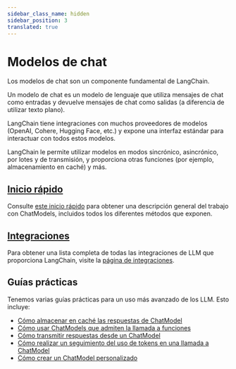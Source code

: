 ```yaml
---
sidebar_class_name: hidden
sidebar_position: 3
translated: true
---
```


# Modelos de chat

Los modelos de chat son un componente fundamental de LangChain.

Un modelo de chat es un modelo de lenguaje que utiliza mensajes de chat como entradas y devuelve mensajes de chat como salidas (a diferencia de utilizar texto plano).

LangChain tiene integraciones con muchos proveedores de modelos (OpenAI, Cohere, Hugging Face, etc.) y expone una interfaz estándar para interactuar con todos estos modelos.

LangChain le permite utilizar modelos en modos sincrónico, asincrónico, por lotes y de transmisión, y proporciona otras funciones (por ejemplo, almacenamiento en caché) y más.

## [Inicio rápido](./quick_start)

Consulte [este inicio rápido](./quick_start) para obtener una descripción general del trabajo con ChatModels, incluidos todos los diferentes métodos que exponen.

## [Integraciones](/docs/integrations/chat/)

Para obtener una lista completa de todas las integraciones de LLM que proporciona LangChain, visite la [página de integraciones](/docs/integrations/chat/).

## Guías prácticas

Tenemos varias guías prácticas para un uso más avanzado de los LLM.
Esto incluye:

- [Cómo almacenar en caché las respuestas de ChatModel](./chat_model_caching)
- [Cómo usar ChatModels que admiten la llamada a funciones](./function_calling)
- [Cómo transmitir respuestas desde un ChatModel](./streaming)
- [Cómo realizar un seguimiento del uso de tokens en una llamada a ChatModel](./token_usage_tracking)
- [Cómo crear un ChatModel personalizado](./custom_chat_model)
